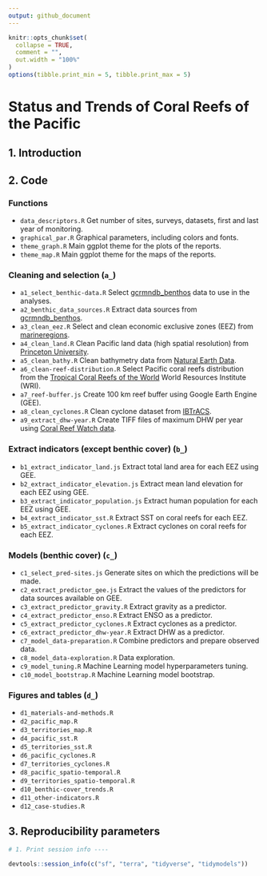```yaml
---
output: github_document
---
```


<!-- README.md is generated from README.Rmd. Please edit that file -->

```r
knitr::opts_chunk$set(
  collapse = TRUE,
  comment = "",
  out.width = "100%"
)
options(tibble.print_min = 5, tibble.print_max = 5)
```

# **Status and Trends of Coral Reefs of the Pacific**


## 1. Introduction

## 2. Code

### Functions

* `data_descriptors.R` Get number of sites, surveys, datasets, first and last year of monitoring.
* `graphical_par.R` Graphical parameters, including colors and fonts.
* `theme_graph.R` Main ggplot theme for the plots of the reports.
* `theme_map.R` Main ggplot theme for the maps of the reports.

### Cleaning and selection (`a_`)

* `a1_select_benthic-data.R` Select [gcrmndb_benthos](https://github.com/GCRMN/gcrmndb_benthos) data to use in the analyses.
* `a2_benthic_data_sources.R` Extract data sources from [gcrmndb_benthos](https://github.com/GCRMN/gcrmndb_benthos).
* `a3_clean_eez.R` Select and clean economic exclusive zones (EEZ) from [marineregions](https://marineregions.org/downloads.php).
* `a4_clean_land.R` Clean Pacific land data (high spatial resolution) from [Princeton University](https://maps.princeton.edu/).
* `a5_clean_bathy.R` Clean bathymetry data from [Natural Earth Data](https://www.naturalearthdata.com/downloads/10m-physical-vectors/).
* `a6_clean-reef-distribution.R` Select Pacific coral reefs distribution from the [Tropical Coral Reefs of the World](https://datasets.wri.org/dataset/tropical-coral-reefs-of-the-world-500-m-resolution-grid) World Resources Institute (WRI).
* `a7_reef-buffer.js` Create 100 km reef buffer using Google Earth Engine (GEE). 
* `a8_clean_cyclones.R` Clean cyclone dataset from [IBTrACS](https://www.ncei.noaa.gov/products/international-best-track-archive).
* `a9_extract_dhw-year.R` Create TIFF files of maximum DHW per year using [Coral Reef Watch data](https://coralreefwatch.noaa.gov/product/5km/index_5km_dhw.php).

### Extract indicators (except benthic cover) (`b_`)

* `b1_extract_indicator_land.js` Extract total land area for each EEZ using GEE.
* `b2_extract_indicator_elevation.js` Extract mean land elevation for each EEZ using GEE.
* `b3_extract_indicator_population.js` Extract human population for each EEZ using GEE. 
* `b4_extract_indicator_sst.R` Extract SST on coral reefs for each EEZ.
* `b5_extract_indicator_cyclones.R` Extract cyclones on coral reefs for each EEZ.

### Models (benthic cover) (`c_`)

* `c1_select_pred-sites.js` Generate sites on which the predictions will be made.
* `c2_extract_predictor_gee.js` Extract the values of the predictors for data sources available on GEE.
* `c3_extract_predictor_gravity.R` Extract gravity as a predictor.
* `c4_extract_predictor_enso.R` Extract ENSO as a predictor.
* `c5_extract_predictor_cyclones.R` Extract cyclones as a predictor.
* `c6_extract_predictor_dhw-year.R` Extract DHW as a predictor.
* `c7_model_data-preparation.R` Combine predictors and prepare observed data.
* `c8_model_data-exploration.R` Data exploration.
* `c9_model_tuning.R` Machine Learning model hyperparameters tuning.
* `c10_model_bootstrap.R` Machine Learning model bootstrap.

### Figures and tables (`d_`)

* `d1_materials-and-methods.R`
* `d2_pacific_map.R`        
* `d3_territories_map.R`
* `d4_pacific_sst.R`
* `d5_territories_sst.R`              
* `d6_pacific_cyclones.R`
* `d7_territories_cyclones.R`
* `d8_pacific_spatio-temporal.R`      
* `d9_territories_spatio-temporal.R`
* `d10_benthic-cover_trends.R`  
* `d11_other-indicators.R`
* `d12_case-studies.R`

## 3. Reproducibility parameters

```r

# 1. Print session info ----

devtools::session_info(c("sf", "terra", "tidyverse", "tidymodels"))

```
